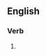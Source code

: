 ==English==

===Verb===
{{head|en|present participle}}

# {{present participle of|MacGyver|lang=en|nocat=1}}